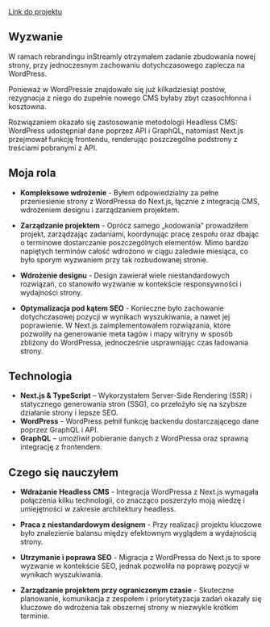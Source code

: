 
<CaseStudyHeading
	id={instreamly.id}
	company={instreamly.company}
	img={instreamly.imgHero}
  date={instreamly.date}
/>

[Link do projektu](https://instreamly.com/)

## Wyzwanie

W ramach rebrandingu inStreamly otrzymałem zadanie zbudowania nowej strony, przy jednoczesnym zachowaniu dotychczasowego zaplecza na WordPress.

Ponieważ w WordPressie znajdowało się już kilkadziesiąt postów, rezygnacja z niego do zupełnie nowego CMS byłaby zbyt czasochłonna i kosztowna.

Rozwiązaniem okazało się zastosowanie metodologii Headless CMS: WordPress udostępniał dane poprzez API i GraphQL, natomiast Next.js przejmował funkcję frontendu, renderując poszczególne podstrony z treściami pobranymi z API.

## Moja rola

- **Kompleksowe wdrożenie** - Byłem odpowiedzialny za pełne przeniesienie strony z WordPressa do Next.js, łącznie z integracją CMS, wdrożeniem designu i zarządzaniem projektem.

- **Zarządzanie projektem** - Oprócz samego „kodowania” prowadziłem projekt, zarządzając zadaniami, koordynując pracę zespołu oraz dbając o terminowe dostarczanie poszczególnych elementów. Mimo bardzo napiętych terminów całość wdrożono w ciągu zaledwie miesiąca, co było sporym wyzwaniem przy tak rozbudowanej stronie.

- **Wdrożenie designu** - Design zawierał wiele niestandardowych rozwiązań, co stanowiło wyzwanie w kontekście responsywności i wydajności strony.

- **Optymalizacja pod kątem SEO** - Konieczne było zachowanie dotychczasowej pozycji w wynikach wyszukiwania, a nawet jej poprawienie. W Next.js zaimplementowałem rozwiązania, które pozwoliły na generowanie meta tagów i mapy witryny w sposób zbliżony do WordPressa, jednocześnie usprawniając czas ładowania strony.

## Technologia

- **Next.js & TypeScript** – Wykorzystałem Server-Side Rendering (SSR) i statycznego generowania stron (SSG), co przełożyło się na szybsze działanie strony i lepsze SEO.
- **WordPress** – WordPress pełnił funkcję backendu dostarczającego dane poprzez GraphQL i API.
- **GraphQL** – umożliwił pobieranie danych z WordPressa oraz sprawną integrację z frontendem.

## Czego się nauczyłem

- **Wdrażanie Headless CMS** - Integracja WordPressa z Next.js wymagała połączenia kilku technologii, co znacząco poszerzyło moją wiedzę i umiejętności w zakresie architektury headless.

- **Praca z niestandardowym designem** - Przy realizacji projektu kluczowe było znalezienie balansu między efektownym wyglądem a wydajnością strony.

- **Utrzymanie i poprawa SEO** - Migracja z WordPressa do Next.js to spore wyzwanie w kontekście SEO, jednak pozwoliła na poprawę pozycji w wynikach wyszukiwania.

- **Zarządzanie projektem przy ograniczonym czasie** - Skuteczne planowanie, komunikacja z zespołem i priorytetyzacja zadań okazały się kluczowe do wdrożenia tak obszernej strony w niezwykle krótkim terminie.

<CaseStudyProjects projectId={instreamly.id} />
